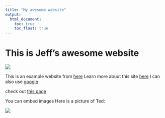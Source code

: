 ```yaml
---
title: "My awesome website"
output: 
  html_document:
    toc: true
    toc_float: true
---
```


# This is Jeff's awesome website

![](https://media.giphy.com/media/drXGoW1iudhKw/giphy.gif)

This is an example website from [here](https://p8105.com/making_websites.html) Learn more abuut this site [here](about.html) I can also use [google](https://www.google.com/)

check out [this page](plot.html)

You can embed images 
Here is a picture of Ted:

![](images/sddefault.jpg)